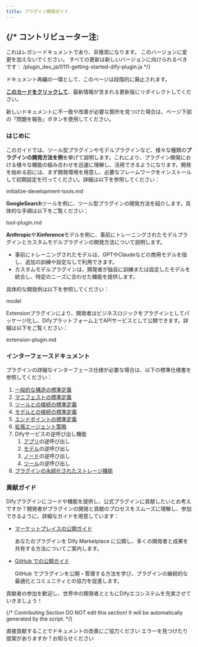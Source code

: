 ```yaml
---
title: プラグイン開発ガイド
---
```




{/* 
  コントリビューター注:
  ----------------
  これはレガシードキュメントであり、非推奨になります。
  このバージョンに変更を加えないでください。
  すべての更新は新しいバージョンに向けられるべきです：
  /plugin_dev_ja/0111-getting-started-dify-plugin.ja
*/}

<Card title="このドキュメントはまもなく非推奨になります" icon="circle-exclamation" href="/plugin_dev_ja/0111-getting-started-dify-plugin.ja">
  <p>ドキュメント再編の一環として、このページは段階的に廃止されます。</p>
  
  <p><u><b>このカードをクリックして</b></u>、最新情報が含まれる更新版にリダイレクトしてください。</p>
  
  <p>新しいドキュメントに不一致や改善が必要な箇所を見つけた場合は、ページ下部の「問題を報告」ボタンを使用してください。</p>
</Card>

### はじめに

このガイドでは、ツール型プラグインやモデルプラグインなど、様々な種類の**プラグインの開発方法を例**を挙げて説明します。これにより、プラグイン開発における様々な機能の組み合わせを迅速に理解し、活用できるようになります。開発を始める前には、まず開発環境を用意し、必要なフレームワークをインストールして初期設定を行ってください。詳細は以下を参照してください：

<Card title="initialize-development-tools.md" icon="link" href="initialize-development-tools.md">
  initialize-development-tools.md
</Card>

**GoogleSearch**ツールを例に、ツール型プラグインの開発方法を紹介します。具体的な手順は以下をご覧ください：

<Card title="tool-plugin.md" icon="link" href="tool-plugin.md">
  tool-plugin.md
</Card>

**Anthropic**や**Xinference**モデルを例に、事前にトレーニングされたモデルプラグインとカスタムモデルプラグインの開発方法について説明します。

* 事前にトレーニングされたモデルは、GPTやClaudeなどの商用モデルを指し、追加の訓練や設定なしで利用できます。
* カスタムモデルプラグインは、開発者が独自に訓練または設定したモデルを統合し、特定のニーズに合わせた機能を提供します。

具体的な開発例は以下を参照してください：

<Card title="model" icon="link" href="model-plugin/">
  model
</Card>

Extensionプラグインにより、開発者はビジネスロジックをプラグインとしてパッケージ化し、Difyプラットフォーム上でAPIサービスとして公開できます。詳細は以下をご覧ください：

<Card title="extension-plugin.md" icon="link" href="extension-plugin.md">
  extension-plugin.md
</Card>

### インターフェースドキュメント

プラグインの詳細なインターフェース仕様が必要な場合は、以下の標準仕様書を参照してください：

1. [一般的な構造の標準定義](/ja-jp/plugins/schema-definition/general-specifications)
2. [マニフェストの標準定義](/ja-jp/plugins/schema-definition/manifest)
3. [ツールとの接続の標準定義](/ja-jp/plugins/schema-definition/tool)
4. [モデルとの接続の標準定義](/ja-jp/plugins/schema-definition/reverse-invocation-of-the-dify-service/model)
5. [エンドポイントの標準定義](/ja-jp/plugins/schema-definition/endpoint)
6. [拡張エージェント策略](/ja-jp/plugins/schema-definition/agent)
7. Difyサービスの逆呼び出し機能
   1. [アプリ](/ja-jp/plugins/schema-definition/reverse-invocation-of-the-dify-service/app)の逆呼び出し
   2. [モデル](/ja-jp/plugins/schema-definition/reverse-invocation-of-the-dify-service/model)の逆呼び出し
   3. [ノード](/ja-jp/plugins/schema-definition/reverse-invocation-of-the-dify-service/node)の逆呼び出し
   4. [ツール](/ja-jp/plugins/schema-definition/reverse-invocation-of-the-dify-service/tool)の逆呼び出し
8. [プラグインの永続化されたストレージ機能](/ja-jp/plugins/schema-definition/persistent-storage)

### 貢献ガイド

Difyプラグインにコードや機能を提供し、公式プラグインに貢献したいとお考えですか？開発者がプラグインの開発と貢献のプロセスをスムーズに理解し、参加できるように、詳細なガイドを用意しています：

*   [マーケットプレイスの公開ガイド](/ja-jp/plugins/publish-plugins/publish-to-dify-marketplace/README)

    あなたのプラグインを Dify Marketplace に公開し、多くの開発者と成果を共有する方法についてご案内します。

*   [GitHub での公開ガイド](/ja-jp/plugins/publish-plugins/publish-plugin-on-personal-github-repo)

    GitHub でプラグインを公開・管理する方法を学び、プラグインの継続的な最適化とコミュニティとの協力を促進します。

貢献者の参加を歓迎し、世界中の開発者とともにDifyエコシステムを充実させていきましょう！

{/*
Contributing Section
DO NOT edit this section!
It will be automatically generated by the script.
*/}

<CardGroup cols="2">
    <Card
        title="このページを編集する"
        icon="pen-to-square"
        href="https://github.com/langgenius/dify-docs-mintlify/edit/main/ja-jp/plugins/quick-start/develop-plugins/README.mdx"
    >
        直接貢献することでドキュメントの改善にご協力ください
    </Card>
    <Card
        title="問題を報告する"
        icon="github"
        href="https://github.com/langgenius/dify-docs-mintlify/issues/new?title=ドキュメントの問題%3A%20&body=%23%23%20問題の説明%0A%3C%21--%20発見した問題について簡単に説明してください%20--%3E%0A%0A%23%23%20ページリンク%0Ahttps%3A%2F%2Fgithub.com%2Flanggenius%2Fdify-docs-mintlify%2Fblob%2Fmain%2Fja-jp/plugins/quick-start/develop-plugins%2FREADME.mdx%0A%0A%23%23%20提案される変更%0A%3C%21--%20特定の変更案がある場合は、ここで説明してください%20--%3E%0A%0A%3C%21--%20ドキュメントの品質向上にご協力いただきありがとうございます！%20--%3E"
    >
        エラーを見つけたり提案がありますか？お知らせください
    </Card>
</CardGroup>
